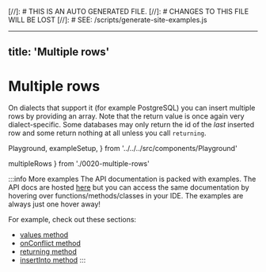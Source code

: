 [//]: # THIS IS AN AUTO GENERATED FILE.
[//]: #  CHANGES TO THIS FILE WILL BE LOST
[//]: # SEE: /scripts/generate-site-examples.js

---
title: 'Multiple rows'
---

# Multiple rows

On dialects that support it (for example PostgreSQL) you can insert multiple
rows by providing an array. Note that the return value is once again very
dialect-specific. Some databases may only return the id of the *last* inserted
row and some return nothing at all unless you call `returning`.

  Playground,
  exampleSetup,
} from '../../../src/components/Playground'

  multipleRows
} from './0020-multiple-rows'

<div style={{ marginBottom: '1em' }}>
  <Playground code={multipleRows} setupCode={exampleSetup} />
</div>

:::info More examples
The API documentation is packed with examples. The API docs are hosted [here](https://kysely-org.github.io/kysely/)
but you can access the same documentation by hovering over functions/methods/classes in your IDE. The examples are always
just one hover away!

For example, check out these sections:
 - [values method](https://kysely-org.github.io/kysely/classes/InsertQueryBuilder.html#values)
 - [onConflict method](https://kysely-org.github.io/kysely/classes/InsertQueryBuilder.html#onConflict)
 - [returning method](https://kysely-org.github.io/kysely/classes/InsertQueryBuilder.html#returning)
 - [insertInto method](https://kysely-org.github.io/kysely/classes/Kysely.html#insertInto)
:::